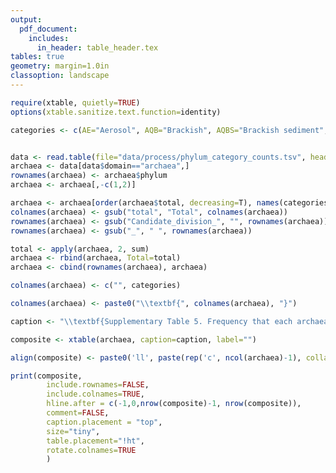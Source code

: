 ```yaml
---
output:
  pdf_document:
    includes:
      in_header: table_header.tex
tables: true
geometry: margin=1.0in
classoption: landscape
---
```


\captionsetup{labelformat=empty}


```r
require(xtable, quietly=TRUE)
options(xtable.sanitize.text.function=identity)

categories <- c(AE="Aerosol", AQB="Brackish", AQBS="Brackish sediment", AQF="Freshwater", AQFS="Freshwater sediment", AQM="Marine", AQMS="Marine sediment", AQH="Hydrothermal vent", AQI="Ice", AQO="Aquatic other", BD="Digesters", BF="Food-associated", BI="Industrial/mining", BP="Pollution associated", BO="Built other", PR="Plant root", PS="Plant surface", PO="Plant other", SA="Agricultural soil", SD="Desert soil", SP="Permafrost", SO="Other soils", ZV="Vertebrate", ZA="Arthropod", ZN="Other invertebrate", ZO="Other zoological", OT="Other", total="Total")


data <- read.table(file="data/process/phylum_category_counts.tsv", header=T)
archaea <- data[data$domain=="archaea",]
rownames(archaea) <- archaea$phylum
archaea <- archaea[,-c(1,2)]

archaea <- archaea[order(archaea$total, decreasing=T), names(categories)]
colnames(archaea) <- gsub("total", "Total", colnames(archaea))
rownames(archaea) <- gsub("Candidate_division_", "", rownames(archaea))
rownames(archaea) <- gsub("_", " ", rownames(archaea))

total <- apply(archaea, 2, sum)
archaea <- rbind(archaea, Total=total)
archaea <- cbind(rownames(archaea), archaea)

colnames(archaea) <- c("", categories)

colnames(archaea) <- paste0("\\textbf{", colnames(archaea), "}")

caption <- "\\textbf{Supplementary Table 5. Frequency that each archaeal phylum was found across each of the environmental categories.}"

composite <- xtable(archaea, caption=caption, label="")

align(composite) <- paste0('ll', paste(rep('c', ncol(archaea)-1), collapse=""))

print(composite,
		include.rownames=FALSE,
		include.colnames=TRUE,
		hline.after = c(-1,0,nrow(composite)-1, nrow(composite)),
		comment=FALSE,
		caption.placement = "top",
		size="tiny",
		table.placement="!ht",
		rotate.colnames=TRUE
		)

```
